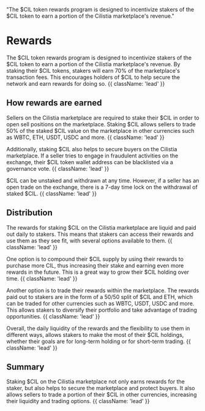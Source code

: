 
  "The $CIL token rewards program is designed to incentivize stakers of the $CIL token to earn a portion of the Cilistia marketplace's revenue."

<HeroPattern />

# Rewards

The $CIL token rewards program is designed to incentivize stakers of the $CIL token to earn a portion of the Cilistia marketplace's revenue. By staking their $CIL tokens, stakers will earn 70% of the marketplace's transaction fees. This encourages holders of $CIL to help secure the network and earn rewards for doing so. {{ className: 'lead' }}

## How rewards are earned

Sellers on the Cilistia marketplace are required to stake their $CIL in order to open sell positions on the marketplace. Staking $CIL allows sellers to trade 50% of the staked $CIL value on the marketplace in other currencies such as WBTC, ETH, USDT, USDC and more. {{ className: 'lead' }}

Additionally, staking $CIL also helps to secure buyers on the Cilistia marketplace. If a seller tries to engage in fraudulent activities on the exchange, their $CIL token wallet address can be blacklisted via a governance vote. {{ className: 'lead' }}

$CIL can be unstaked and withdrawn at any time. However, if a seller has an open trade on the exchange, there is a 7-day time lock on the withdrawal of staked $CIL. {{ className: 'lead' }}

## Distribution

The rewards for staking $CIL on the Cilistia marketplace are liquid and paid out daily to stakers. This means that stakers can access their rewards and use them as they see fit, with several options available to them. {{ className: 'lead' }}

One option is to compound their $CIL supply by using their rewards to purchase more CIL, thus increasing their stake and earning even more rewards in the future. This is a great way to grow their $CIL holding over time. {{ className: 'lead' }}

Another option is to trade their rewards within the marketplace. The rewards paid out to stakers are in the form of a 50/50 split of $CIL and ETH, which can be traded for other currencies such as WBTC, USDT, USDC and more. This allows stakers to diversify their portfolio and take advantage of trading opportunities. {{ className: 'lead' }}

Overall, the daily liquidity of the rewards and the flexibility to use them in different ways, allows stakers to make the most of their $CIL holdings, whether their goals are for long-term holding or for short-term trading. {{ className: 'lead' }}

## Summary

Staking $CIL on the Cilistia marketplace not only earns rewards for the staker, but also helps to secure the marketplace and protect buyers. It also allows sellers to trade a portion of their $CIL in other currencies, increasing their liquidity and trading options. {{ className: 'lead' }}
